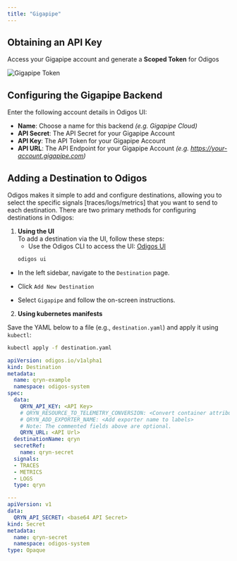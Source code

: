 ---
title: "Gigapipe"
---

## Obtaining an API Key

Access your Gigapipe account and generate a **Scoped Token** for Odigos

<Frame>
    <img src="https://i.imgur.com/zzmufhk.png" alt="Gigapipe Token" />
</Frame>

## Configuring the Gigapipe Backend

Enter the following account details in Odigos UI:

- **Name**: Choose a name for this backend _(e.g. Gigapipe Cloud)_
- **API Secret**: The API Secret for your Gigapipe Account
- **API Key**: The API Token for your Gigapipe Account
- **API URL**: The API Endpoint for your Gigapipe Account _(e.g. https://your-account.gigapipe.com)_


## Adding a Destination to Odigos

Odigos makes it simple to add and configure destinations, allowing you to select the specific signals [traces/logs/metrics] that you want to send to each destination. There are two primary methods for configuring destinations in Odigos:

1. **Using the UI**  
   To add a destination via the UI, follow these steps:
   - Use the Odigos CLI to access the UI: [Odigos UI](https://docs.odigos.io/cli/odigos_ui)
   ```bash
   odigos ui
    ```
- In the left sidebar, navigate to the `Destination` page.

- Click `Add New Destination`

- Select `Gigapipe` and follow the on-screen instructions.



2. **Using kubernetes manifests**

Save the YAML below to a file (e.g., `destination.yaml`) and apply it using `kubectl`:

```bash
kubectl apply -f destination.yaml
```


```yaml
apiVersion: odigos.io/v1alpha1
kind: Destination
metadata:
  name: qryn-example
  namespace: odigos-system
spec:
  data:
    QRYN_API_KEY: <API Key>
    # QRYN_RESOURCE_TO_TELEMETRY_CONVERSION: <Convert container attributes to labels>
    # QRYN_ADD_EXPORTER_NAME: <Add exporter name to labels>
    # Note: The commented fields above are optional.
    QRYN_URL: <API Url>
  destinationName: qryn
  secretRef:
    name: qryn-secret
  signals:
  - TRACES
  - METRICS
  - LOGS
  type: qryn

---
apiVersion: v1
data:
  QRYN_API_SECRET: <base64 API Secret>
kind: Secret
metadata:
  name: qryn-secret
  namespace: odigos-system
type: Opaque
```
